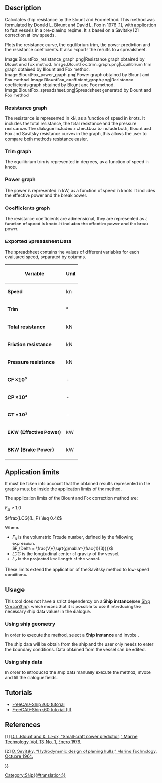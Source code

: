 <languages/>
<translate>

<!--T:1-->
{{Docnav
|[[Ship_ResistanceAmadeo|Resistance Amadeo prediction]]
|[[Ship_ResistanceHoltrop|Resistance Holtrop prediction]]
|[[Ship_Workbench|Ship]]
|IconL=Ship_ResistanceAmadeo.svg
|IconR=Ship_ResistanceHoltrop.svg
|IconC=Workbench_Ship.svg
}}

<!--T:2-->
{{GuiCommand
|Name=Ship ResistanceBlountFox
|MenuLocation=Resistance → Resistance Blount and Fox prediction
|Workbenches=[[Ship_Workbench|Ship]]
|Shortcut=
|SeeAlso=
}}

== Description == <!--T:3-->

<!--T:4-->
Calculates ship resistance by the Blount and Fox method. This method was formulated by Donald L. Blount and David L. Fox in 1976 [1], with application to fast vessels in a pre-planing regime. It is based on a Savitsky [2] correction at low speeds.

<!--T:5-->
Plots the resistance curve, the equilibrium trim, the power prediction and the resistance coefficients. It also exports the results to a spreadsheet.

<!--T:6-->
<gallery widths="400px,225px,285px,335px,225px">
Image:BlountFox_resistance_graph.png|Resistance graph obtained by Blount and Fox method.
Image:BlountFox_trim_graph.png|Equilibrium trim graph obtained by Blount and Fox method.
Image:BlountFox_power_graph.png|Power graph obtained by Blount and Fox method.
Image:BlountFox_coefficient_graph.png|Resistance coefficients graph obtained by Blount and Fox method.
Image:BlountFox_spreadsheet.png|Spreadsheet generated by Blount and Fox method.
</gallery>

=== Resistance graph === <!--T:7-->

<!--T:8-->
The resistance is represented in kN, as a function of speed in knots. It includes the total resistance, the total resistance and the pressure resistance. The dialogue includes a checkbox to include both, Blount and Fox and Savitsky resistance curves in the graph, this allows the user to compare both methods resistance easier.

=== Trim graph === <!--T:9-->

<!--T:10-->
The equilibrium trim is represented in degrees, as a function of speed in knots.

=== Power graph === <!--T:11-->

<!--T:12-->
The power is represented in kW, as a function of speed in knots. It includes the effective power and the break power.

=== Coefficients graph === <!--T:13-->

<!--T:14-->
The resistance coefficients are adimensional, they are represented as a function of speed in knots. It includes the effective power and the break power.

=== Exported Spreadsheet Data === <!--T:15-->

<!--T:16-->
The spreadsheet contains the values of different variables for each evaluated speed, separated by columns.

<!--T:17-->
{| class="wikitable"
! Variable !! Unit
|-
| '''Speed''' || kn
|-
| '''Trim''' || °
|-
| '''Total resistance''' || kN
|-
| '''Friction resistance''' || kN
|-
| '''Pressure resistance''' || kN
|-
| '''CF ×10³''' || -
|-
| '''CP ×10³''' || -
|-
| '''CT ×10³''' || -
|-
| '''EKW (Effective Power)''' || kW
|-
| '''BKW (Brake Power)''' || kW
|}

== Application limits == <!--T:18-->

<!--T:19-->
It must be taken into account that the obtained results represented in the graphs must be inside the application limits of the method.

<!--T:20-->
The application limits of the Blount and Fox correction method are:

</translate>
<math> F_\Delta \geq 1.0 </math>

<math> \frac{LCG}{L_P} \leq 0.46 </math>
<translate>

<!--T:21-->
Where:
* <math> F_\Delta </math> is the volumetric Froude number, defined by the following expression:<br><math> F_\Delta = \frac{V}{\sqrt{g\nabla^{\frac{1}{3}}}} </math>
* <math> LCG </math> is the longitudinal center of gravity of the vessel.
* <math> L_P </math> is the projected keel length of the vessel.

<!--T:22-->
These limits extend the application of the Savitsky method to low-speed conditions.

== Usage == <!--T:23-->

<!--T:24-->
This tool does not have a strict dependency on a '''Ship instance'''(see [[Ship_CreateShip|Ship CreateShip]]), which means that it is possible to use it introducing the necessary ship data values in the dialogue.

=== Using ship geometry === <!--T:25-->

<!--T:26-->
In order to execute the method, select a '''Ship instance''' and invoke {{MenuCommand|Resistance → [[Image:Ship_ResistanceBlountFox.svg|16px]] Resistance Blount and Fox prediction}}.

<!--T:27-->
The ship data will be obtain from the ship and the user only needs to enter the boundary conditions.
Data obtained from the vessel can be edited.

=== Using ship data === <!--T:28-->

<!--T:29-->
In order to introduced the ship data manually execute the method, invoke {{MenuCommand|Resistance → [[Image:Ship_ResistanceBlountFox.svg|16px]] Resistance Blount and Fox prediction}} and fill the dialogue fields.

== Tutorials == <!--T:30-->

<!--T:31-->
* [[FreeCAD-Ship_s60_tutorial|FreeCAD-Ship s60 tutorial ]]
* [[FreeCAD-Ship_s60_tutorial_(II)|FreeCAD-Ship s60 tutorial (II)]]

== References == <!--T:32-->

<!--T:33-->
[1] [https://www.researchgate.net/publication/285819636_Small-Craft_Power_Prediction D. L.Blount and D. L.Fox, “Small-craft power prediction,” Marine Technology, Vol. 13, No. 1, Enero 1976.]

<!--T:34-->
[2] [https://www.boatdesign.net/attachments/hydrodynamic-design-of-planing-hulls-savitsky-1964-pdf.89527/ D. Savitsky, “Hydrodynamic design of planing hulls,” Marine Technology, Octubre 1964.]


<!--T:35-->
{{Docnav
|[[Ship_ResistanceAmadeo|Resistance Amadeo prediction]]
|[[Ship_ResistanceHoltrop|Resistance Holtrop prediction]]
|[[Ship_Workbench|Ship]]
|IconL=Ship_ResistanceAmadeo.svg
|IconR=Ship_ResistanceHoltrop.svg
|IconC=Workbench_Ship.svg
}}

</translate>
{{Userdocnavi{{#translation:}}}}
[[Category:Ship{{#translation:}}]]
